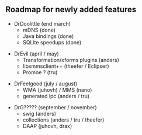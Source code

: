 == Roadmap for newly added features ==

* DrDoolittle (end march)
** mDNS (done)
** Java bindings (done)
** SQLite speedups (done)

* DrEvil (april / may)
** Transformation/xforms plugins (anders)
** libxmmsclient++ (theefer / Eclipser)
** Promoe ? (tru)

* DrFeelgood (july / august)
** WMA (juhovh) / MMS (nano)
** generated ipc (anders / tru)

* DrG????? (september / november)
** swig (anders)
** collections (anders / tru / theefer)
** DAAP (juhovh, drax)